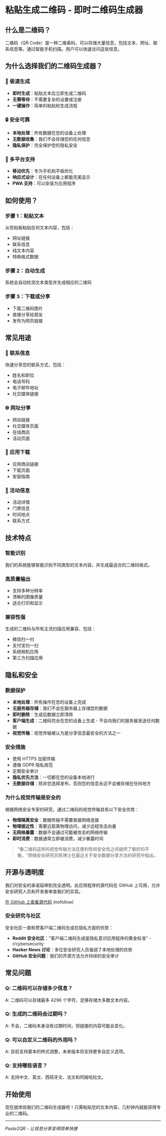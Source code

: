 # 粘贴生成二维码 - 即时二维码生成器

## 什么是二维码？

二维码（QR Code）是一种二维条码，可以存储大量信息，包括文本、网址、联系信息等。通过智能手机扫描，用户可以快速访问这些信息。

## 为什么选择我们的二维码生成器？

### 🚀 极速生成

-   **即时生成**：粘贴文本后立即生成二维码
-   **无需等待**：不需要复杂的设置或注册
-   **一键操作**：简单的粘贴和生成流程

### 🔒 安全可靠

-   **本地处理**：所有数据在您的设备上处理
-   **无数据收集**：我们不会存储您的任何信息
-   **隐私保护**：完全保护您的隐私安全

### 📱 多平台支持

-   **移动优先**：专为手机和平板优化
-   **响应式设计**：在任何设备上都能完美显示
-   **PWA 支持**：可以安装为应用程序

## 如何使用？

### 步骤 1：粘贴文本

从剪贴板粘贴任何文本内容，包括：

-   网址链接
-   联系信息
-   纯文本内容
-   特殊格式数据

### 步骤 2：自动生成

系统会自动检测文本类型并生成相应的二维码

### 步骤 3：下载或分享

-   下载二维码图片
-   直接分享给朋友
-   发布为网页链接

## 常见用途

### 📧 联系信息

快速分享您的联系方式，包括：

-   姓名和职位
-   电话号码
-   电子邮件地址
-   社交媒体链接

### 🌐 网址分享

-   网站链接
-   社交媒体页面
-   在线商店
-   活动页面

### 📱 应用下载

-   应用商店链接
-   下载页面
-   安装指南

### 🎫 活动信息

-   活动详情
-   门票信息
-   时间地点
-   联系方式

## 技术特点

### 智能识别

我们的系统能够智能识别不同类型的文本内容，并生成最适合的二维码格式。

### 高质量输出

-   支持多种分辨率
-   清晰的图像质量
-   适合打印和显示

### 兼容性强

生成的二维码与所有主流扫描应用兼容，包括：

-   微信扫一扫
-   支付宝扫一扫
-   系统相机应用
-   第三方扫描应用

## 隐私和安全

### 数据保护

-   **本地处理**：所有操作在您的设备上完成
-   **无服务器存储**：我们不会在服务器上存储您的数据
-   **即时删除**：生成后数据立即清除
-   **客户端生成**：二维码完全在您的设备上生成 - 不会向我们的服务器发送任何数据
-   **视觉传输**：视觉传输被认为是分享信息最安全的方法之一

### 安全措施

-   使用 HTTPS 加密传输
-   遵循 GDPR 隐私规范
-   定期安全审计
-   **隐私优先方法**：一切都在您的设备本地进行
-   **无数据存储**：除非您选择发布，否则您的信息永远不会被存储在任何地方

### 为什么视觉传输是安全的

根据网络安全专家的研究，通过二维码的视觉传输具有以下安全优势：

-   **物理隔离安全**：数据传输不需要直接网络连接
-   **物理接近性**：需要近距离物理访问，减少远程攻击向量
-   **无网络暴露**：数据不会通过可能被攻击的网络传输
-   **即时消费**：数据通常立即被消费，减少暴露时间

> "像二维码这样的视觉传输方法在便利性和安全性之间提供了极好的平衡，"网络安全研究员陈博士在最近关于安全数据分享方法的研究中指出。

## 开源与透明度

我们对安全的承诺延伸到完全透明。此应用程序的源代码在 GitHub 上可用，允许安全研究人员和开发者审查我们的实现。

[在 GitHub 上查看源代码](https://github.com/paste2qr/paste2qr) (nofollow)

### 安全研究与社区

安全社区一直称赞客户端二维码生成在隐私方面的优势：

-   **Reddit 安全社区**："客户端二维码生成是隐私意识应用程序的黄金标准" - r/cybersecurity
-   **Hacker News 讨论**：多位安全研究人员强调了本地处理的优势
-   **GitHub 安全问题**：我们的开源方法允许持续的安全审计

## 常见问题

### Q: 二维码可以存储多少信息？

A: 二维码可以存储最多 4296 个字符，足够存储大多数文本内容。

### Q: 生成的二维码会过期吗？

A: 不会，二维码本身没有过期时间，但链接的内容可能会变化。

### Q: 可以自定义二维码的外观吗？

A: 目前支持基本的样式调整，未来版本将支持更多自定义选项。

### Q: 支持哪些语言？

A: 支持中文、英文、西班牙文、法文和阿姆哈拉文。

## 开始使用

现在就体验我们的二维码生成器吧！只需粘贴您的文本内容，几秒钟内就能获得专业的二维码。

---

_Paste2QR - 让信息分享变得简单快捷_
